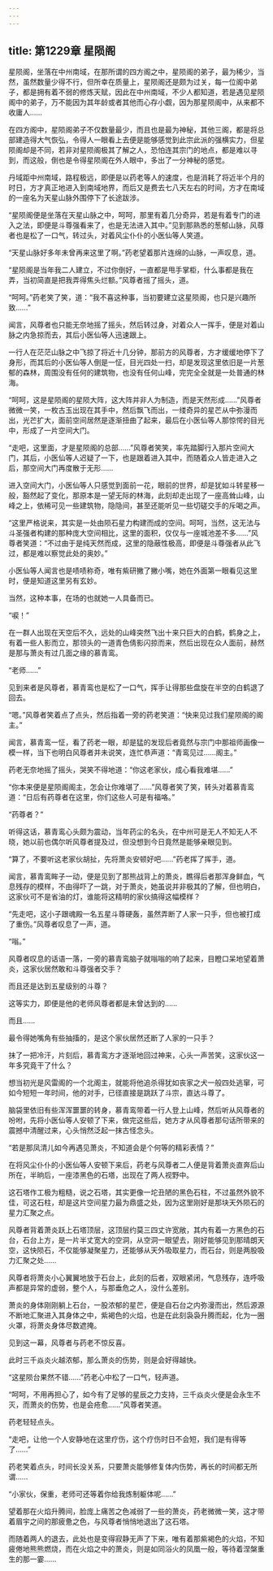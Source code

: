 ```yaml
---
---
---
```

title: 第1229章 星陨阁
---



星陨阁，坐落在中州南域，在那所谓的四方阁之中，星陨阁的弟子，最为稀少，当然，虽然数量少得不行，但所幸在质量上，星陨阁还是颇为过关，每一位阁中弟子，都是拥有着不弱的修炼天赋，因此在中州南域，不少人都知道，若是遇见星陨阁中的弟子，万不能因为其年龄或者其他而心存小觑，因为那星陨阁中，从来都不收庸人……

在四方阁中，星陨阁弟子不仅数量最少，而且也是最为神秘，其他三阁，都是将总部建造得大气恢弘，令得人一眼看上去便是能够感觉到此宗此派的强横实力，但星陨阁却是不同，若非对星陨阁极其了解之人，恐怕连其宗门的地点，都是难以寻到，而这般，倒也是令得星陨阁在外人眼中，多出了一分神秘的感觉。

丹域距中州南域，路程极远，即便是以药老等人的速度，也是消耗了将近半个月的时日，方才真正地进入到南域地界，而后又是费去七八天左右的时间，方才在南域的一座名为天星山脉外围停下了长途跋涉。

“星陨阁便是坐落在天星山脉之中，呵呵，那里有着几分奇异，若是有着专门的进入之法，即便是斗尊强看来了，也是无法进入其中。”见到那熟悉的葱郁山脉，风尊者也是松了一口气，转过头，对着风尘仆仆的小医仙等人笑道。

“天星山脉好多年未曾再来这里了啊。”药老望着那片连绵的山脉，一声叹息，道。

“星陨阁是当年我二人建立，不过你倒好，一直都是甩手掌柜，什么事都是我在弄，当初简直是把我弄得焦头烂额。”风尊者摇了摇头，道。

“呵呵。”药老笑了笑，道：“我不喜这种事，当初要建立这星陨阁，也只是兴趣所致……”

闻言，风尊者也只能无奈地摇了摇头，然后转过身，对着众人一挥手，便是对着山脉之内急掠而去，其后小医仙等人迅速跟上。

一行人在茫茫山脉之中飞掠了将近十几分钟，那前方的风尊者，方才缓缓地停下了身形，而其后的小医仙等人倒是一怔，目光四处一扫，却是发现这里依旧是一片葱郁的森林，周围没有任何的建筑物，也没有任何山峰，完完全全就是一处普通的林海。

“呵呵，这是星陨阁的星陨大阵，这大阵并非人为制造，而是天然形成……”风尊者微微一笑，一枚古玉出现在其手中，然后飘飞而出，一缕奇异的星芒从中弥漫而出，光芒扩大，面前空间居然是逐渐扭曲了起来，最后在小医仙等人那惊愕的目光中，形成了一片空间大门。

“走吧，这里面，才是星陨阁的总部……”风尊者笑笑，率先踏脚行入那片空间大门，其后，小医仙等人迟疑了一下，也是跟着进入其中，而随着众人皆走进入之后，那空间大门再度散于无形……

进入空间大门，小医仙等人只感觉到面前一花，眼前的世界，却是犹如斗转星移一般，豁然起了变化，那原本是一望无际的林海，此刻却走出现了一座高耸山峰，山峰之上，依稀可见一些建筑物，隐隐间，甚至还能听见一些切磋交手的斥喝之声。

“这里严格说来，其实是一处由陨石星力构建而成的空间。呵呵，当然，这无法与斗圣强者构建的那种庞大空间相比，这里的面积，仅仅与一座城池差不多……”风尊者笑道：“不过由于是纯天然而成，这里的隐蔽性极高，即便是斗尊强者从此飞过，都是难以察觉此处的奥妙。”

小医仙等人闻言也是啧啧称奇，唯有紫研撇了撇小嘴，她在外面第一眼看见这里时，便是知道这里另有玄妙。

当然，这种本事，在场的也就她一人具备而已。

“唳！”

在一群人出现在天空后不久，远处的山峰突然飞出十来只巨大的白鹤，鹤身之上，有着一些人影而立，那领头的一道青色倩影闪掠而来，然后出现在众人面前，赫然是那与萧炎有过几面之缘的慕青鸾。

“老师……”

见到来者是风尊者，慕青鸾也是松了一口气，挥手让得那些盘旋在半空的白鹤退了回去。

“嗯。”风尊者笑着点了点头，然后指着一旁的药老笑道：“快来见过我们星陨阁的阁主。”

闻言，慕青鸾一怔，看了药老一眼，却是猛的发现后者竟然与宗门中那祖师画像一模一样，当下也明白风尊者并未说笑，连忙恭声道：“青鸾见过……阁主。”

药老无奈地摇了摇头，哭笑不得地道：“你这老家伙，成心看我难堪……”

“你本来便是星陨阁阁主，怎会让你难堪了……”风尊者笑了笑，转头对着慕青鸾道：“日后有药尊者在这里，你们这些人可是有福咯。”

“药尊者？”

听得这话，慕青鸾心头颇为震动，当年药尘的名头，在中州可是无人不知无人不晓，她以前也偶尔听风尊者提及过，但没想到今日竟然是能够亲眼见到。

“算了，不要听这老家伙胡扯，先将萧炎安顿好吧……”药老挥了挥手，道。

闻言，慕青鸾眸子一动，便是见到了那熊战背上的萧炎，瞧得后者那浑身鲜血，气息残存的模样，不由得吓了一跳，对于萧炎，她虽说并非极其的了解，但也明白，这家伙可不是省油的灯，谁能将这精明的家伙搞得这幅模样？

“先走吧，这小子跟魂殿一名五星斗尊硬轰，虽然弄断了人家一只手，但也被打成了重伤。”风尊者叹息了一声，道。

“嗡。”

风尊者叹息的话语一落，一旁的慕青鸾脑子就嗡嗡的响了起来，目瞪口呆地望着萧炎，这家伙居然敢和斗尊强者交手？

而且还是达到五星级别的斗尊？

这等实力，即便是他的老师风尊者都是未曾达到的……

而且……

最令得她嘴角有些抽搐的，是这个家伙居然还断了人家的一只手？

抹了一把冷汗，片刻后，慕青鸾方才逐渐地回过神来，心头一声苦笑，这家伙这一年多究竟干了什么？

想当初光是风雷阁的一个北阁主，就能将他追杀得犹如丧家之犬一般四处逃窜，可如今短短一年时间，他的对手，已径直接是跳跃了斗宗，直达斗尊了。

脑袋里依旧有些浑浑噩噩的转身，慕青鸾带着一行人登上山峰，然后听从风尊者的吩咐，先将小医仙等人安顿了下来，做完这些后，她方才从风尊者那句话所带来的震撼中清醒过来，心头悄然泛起一抹古怪念头。

“若是那凤清儿如今再遇见萧炎，不知道会是个何等的精彩表情？”

在将风尘仆仆的小医仙等人安顿下来后，药老与风尊者二人便是背着萧炎直奔后山所在，半晌后，一座漆黑色的石塔，出现在了两人视野中。

这石塔作工极为粗糙，说之石塔，其实更像一坨丑陋的黑色石柱，不过虽然外貌不佳，可这石柱，却是这片空间星力最为鼎盛之处，因为这里刚好是那块天外陨石的星力汇聚之点。

风尊者背着萧炎跃上石塔顶层，这顶层约莫三四丈许宽敞，其内有着一方黑色的石台，石台上方，是一片半丈宽大的空洞，从空洞一眼望去，刚好能够见到那晴朗天空，这快陨石，不仅能够凝聚星力，还能够从天外吸取星力，而石台，则是两股吸力汇聚之处……

风尊者将萧炎小心翼翼地放于石台上，此刻的后者，双眼紧闭，气息残存，连呼吸声都是异常的虚弱，整个人，与那垂危之人，没什么差别。

萧炎的身体刚刚躺上石台，一股浓郁的星芒，便是自石台之内弥漫而出，然后源源不断地汇聚进入其身体之中，紫褐色的火焰，也是在此刻袅袅升腾而起，化为一圈火罩，将萧炎身体尽数遮掩。

见到这一幕，风尊者与药老不惊反喜。

此时三千焱炎火越浓郁，那么萧炎的伤势，则是会好得越快。

“这星陨台果然不错……”药老心中松了一口气，轻声道。

“呵呵，不用再担心了，如今有了足够的星辰之力支持，三千焱炎火便是会永生不灭，而萧炎的伤势，也是会疮愈……”风尊者笑道。

药老轻轻点头。

“走吧，让他一个人安静地在这里疗伤，这个疗伤时日不会短，我们是有得等了……”

药老笑着点头，时间长没关系，只要萧炎能够修复体内伤势，再长的时间都无所谓……

“小家伙，保重，老师可还等着你给我炼制躯体呢……”

望着那在火焰升腾间，脸庞上痛苦之色减弱了一些的萧炎，药老微微一笑，这才带着眉宇之间的那疲惫之色，与风尊者悄悄地退出了这石塔。

而随着两人的退去，此处也是变得寂静无声了下来，唯有着那紫褐色的火焰，不知疲倦地熊熊燃烧，而在火焰之中的萧炎，则是如同浴火的凤凰一般，等待着涅槃重生的那一霎……